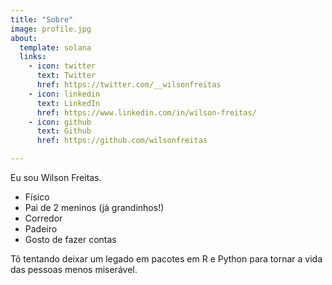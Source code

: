 ```yaml
---
title: "Sobre"
image: profile.jpg
about:
  template: solana
  links:
    - icon: twitter
      text: Twitter
      href: https://twitter.com/__wilsonfreitas
    - icon: linkedin
      text: LinkedIn
      href: https://www.linkedin.com/in/wilson-freitas/
    - icon: github
      text: Github
      href: https://github.com/wilsonfreitas

---
```


Eu sou Wilson Freitas.

- Físico
- Pai de 2 meninos (já grandinhos!)
- Corredor
- Padeiro
- Gosto de fazer contas

Tô tentando deixar um legado em pacotes em R e Python para tornar a vida das pessoas menos miserável.

